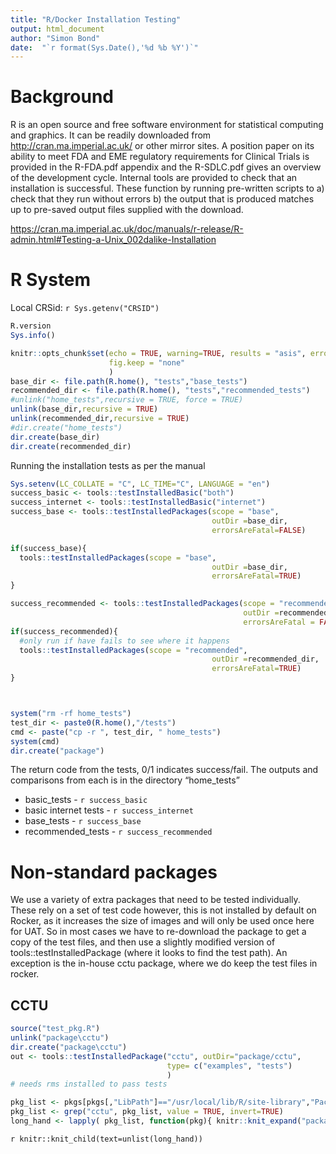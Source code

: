 ```yaml
---
title: "R/Docker Installation Testing"
output: html_document
author: "Simon Bond"
date:  "`r format(Sys.Date(),'%d %b %Y')`" 
---
```


# Background

R is an open source and free software environment for statistical computing and graphics.
It can be readily downloaded from <http://cran.ma.imperial.ac.uk/> or other mirror sites.
A position paper on its ability to meet FDA and EME regulatory requirements for Clinical Trials  is provided in the R-FDA.pdf appendix and the R-SDLC.pdf gives an overview of the development cycle.
Internal tools are provided to check that an installation is successful. These function by running pre-written scripts to a) check that they run without errors b) the output that is produced matches up to pre-saved output files supplied with the download.

<https://cran.ma.imperial.ac.uk/doc/manuals/r-release/R-admin.html#Testing-a-Unix_002dalike-Installation>

# R System

Local CRSid: `r Sys.getenv("CRSID")`

```r
R.version
Sys.info()
```


```r
knitr::opts_chunk$set(echo = TRUE, warning=TRUE, results = "asis", error = TRUE, message=TRUE,
                      fig.keep = "none"
                      )
base_dir <- file.path(R.home(), "tests","base_tests")
recommended_dir <- file.path(R.home(), "tests","recommended_tests")
#unlink("home_tests",recursive = TRUE, force = TRUE)
unlink(base_dir,recursive = TRUE)
unlink(recommended_dir,recursive = TRUE)
#dir.create("home_tests")
dir.create(base_dir)
dir.create(recommended_dir)
```

Running the installation tests as per the manual

```r
Sys.setenv(LC_COLLATE = "C", LC_TIME="C", LANGUAGE = "en")
success_basic <- tools::testInstalledBasic("both")
success_internet <- tools::testInstalledBasic("internet")
success_base <- tools::testInstalledPackages(scope = "base", 
                                             outDir =base_dir,
                                             errorsAreFatal=FALSE)

if(success_base){
  tools::testInstalledPackages(scope = "base", 
                                             outDir =base_dir,
                                             errorsAreFatal=TRUE)
}

success_recommended <- tools::testInstalledPackages(scope = "recommended", 
                                                    outDir =recommended_dir, 
                                                    errorsAreFatal = FALSE)
if(success_recommended){
  #only run if have fails to see where it happens
  tools::testInstalledPackages(scope = "recommended", 
                                             outDir =recommended_dir,
                                             errorsAreFatal=TRUE)
}



system("rm -rf home_tests")
test_dir <- paste0(R.home(),"/tests")
cmd <- paste("cp -r ", test_dir, " home_tests")
system(cmd)
dir.create("package")
```

The return code from the  tests,  0/1 indicates success/fail.  The outputs and comparisons from each is in the directory "home_tests"

* basic_tests  -  `r success_basic`
* basic internet tests - `r success_internet`
* base_tests - `r success_base`
* recommended_tests - `r success_recommended`

# Non-standard packages

We use a variety of extra packages that need to be tested individually. These rely on a set of test code however, this is not installed by default on Rocker, as it increases the size of images and will only be used once here for UAT.  So in most cases we have to re-download the package to get a copy of the test files, and then use a slightly modified version of tools::testInstalledPackage (where it looks to find the test path). An exception is the in-house cctu package, where we do keep the test files in rocker.

## CCTU

```r
source("test_pkg.R")
unlink("package\cctu")
dir.create("package\cctu")
out <- tools::testInstalledPackage("cctu", outDir="package/cctu",
                                   type= c("examples", "tests")
                                   )
# needs rms installed to pass tests

pkg_list <- pkgs[pkgs[,"LibPath"]=="/usr/local/lib/R/site-library","Package"]
pkg_list <- grep("cctu", pkg_list, value = TRUE, invert=TRUE)
long_hand <- lapply( pkg_list, function(pkg){ knitr::knit_expand("package_validate.Rmd")})
```

`r knitr::knit_child(text=unlist(long_hand))`



